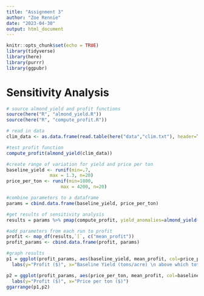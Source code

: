 ```yaml
---
title: "Assignment 3"
author: "Zoe Rennie"
date: "2023-04-30"
output: html_document
---
```


```r
knitr::opts_chunk$set(echo = TRUE)
library(tidyverse)
library(here)
library(purrr)
library(ggpubr)
```

# Sensitivity Analysis

```r
# source almond_yield and profit functions
source(here("R", "almond_yield.R"))
source(here("R", "compute_profit.R"))

# read in data
clim_data <- as.data.frame(read.table(here("data","clim.txt"), header=T))

#test profit function
compute_profit(almond_yield(clim_data))

#create range of variation for yield and price per ton
baseline_yield <- runif(min=.7, 
                max = 1.3, n=20)
price_per_ton <- runif(min=1800, 
                    max = 4200, n=20)

#combine parameters to a dataframe
params = cbind.data.frame(baseline_yield, price_per_ton)

#get results of sensitivity analysis
results = params %>% pmap(compute_profit, yield_anomalies=almond_yield(clim_data), acres = 100)

#add parameters from each run to profit
profit <- map_df(results,`[`, c("mean_profit"))
profit_params <- cbind.data.frame(profit, params)

#graph results
p1 = ggplot(profit_params, aes(baseline_yield, mean_profit, col=price_per_ton))+geom_point(cex=2)+
  labs(y="Profit ($)", x="Baseline Yield (tons/acre) \n above which total yield is more profitable") #not sure about this labeling was just replicating the example

p2 = ggplot(profit_params, aes(price_per_ton, mean_profit, col=baseline_yield))+geom_point(cex=2)+
  labs(y="Profit ($)", x="Price per ton ($)")
ggarrange(p1,p2)

```
